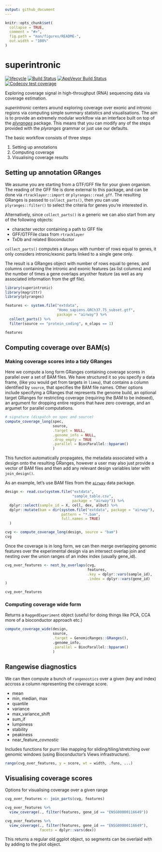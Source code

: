```yaml
---
output: github_document
---
```


<!-- README.md is generated from README.Rmd. Please edit that file -->

```r
knitr::opts_chunk$set(
  collapse = TRUE,
  comment = "#>",
  fig.path = "man/figures/README-",
  out.width = "100%"
)

```
# superintronic

[![lifecycle](https://img.shields.io/badge/lifecycle-experimental-orange.svg)](https://www.tidyverse.org/lifecycle/#experimental)
[![Build Status](https://travis-ci.org/sa-lee/superintronic.svg?branch=master)](https://travis-ci.org/sa-lee/superintronic)
[![AppVeyor Build Status](https://ci.appveyor.com/api/projects/status/github/sa-lee/superintronic?branch=master&svg=true)](https://ci.appveyor.com/project/sa-lee/superintronic)
[![Codecov test coverage](https://codecov.io/gh/sa-lee/superintronic/branch/master/graph/badge.svg)](https://codecov.io/gh/sa-lee/superintronic?branch=master)


Exploring coverage signal in high-throughput 
(RNA) sequencing data via coverage estimation.

_superintronic_ centers around exploring coverage over exonic and intronic
regions via computing simple summary statistics and visualisations. 
The aim is to provide an extremely modular worklfow via an interface built on top of the 
[_plyranges_](https://sa-lee.github.io/plyranges/index.html) package. 
This means that you can modify any of the steps provided 
with the _plyranges_ grammar or just use our defaults.

The basic workflow consists of three steps  

1. Setting up annotations
2. Computing coverage
3. Visualising coverage results

## Setting up annotation GRanges

We assume you are starting from a GTF/GFF file for your given organism. 
The reading of the GFF file is done external to this package, 
and can be done via `rtracklayer::import` or `plyranges::read_gff`.
The resulting GRanges is passed to `collect_parts()`, then you can use
`plyranges::filter()` to select the criteria for genes you're interested in.

Alternatively, since `collect_parts()` is a generic we can also start
from any of the following objects:

* character vector containing a path to GFF file
* GFF/GTFFile class from `rtracklayer`
* TxDb and related Bioconductor

`collect_parts()` computes a `GRanges` with number of rows equal to genes,
it only considers intronic/exonic parts linked to a single gene only.

The result is a GRanges object with number of rows equal to genes,
and columns containing the intronic and exonic features (as list columns)
and the number of times a gene overlaps anyother feature (as well as
any associated information from the gtf file). 
```r
library(superintronic)
library(magrittr)
library(plyranges)

features <- system.file("extdata", 
                        "Homo_sapiens.GRCh37.75_subset.gtf", 
                        package = "airway") %>% 
  collect_parts() %>% 
  filter(source == "protein_coding", n_olaps == 1)

features
```



## Computing coverage over BAM(s)

### Making coverage scores into a tidy GRanges

Here we compute a long form GRanges containing coverage scores in parallel over
a set of BAM files. We have structured it so you specify a data frame,
(like you would get from targets in `limma`), that contains a column
identified by `source`, that specifies the BAM file names. Other options
include specifying a GRanges that represents the genome build, an optional
target GRanges for restricting coverage (requiring the BAM to be indexed),
an argument for dropping entire regions that have zero coverage, and an
argumet for  parallel computations.

```r
# signature (dispatch on spec and source)
compute_coverage_long(spec,
                      source,
                      .target = NULL,
                      .genome_info = NULL,
                      .drop_empty = TRUE
                      .parallel = BiocParallel::bpparam()
                      )
```

This function automatically propagates, the metadata associated
with a design onto the resulting GRanges, however a user may also just
provide a vector of BAM files and then add any relevant design variables later
with `join_design()`.

As an example, let's use BAM files from the 
[`airway`](https://bioconductor.org/packages/release/data/experiment/html/airway.html)
data package.  

```r
design <- read.csv(system.file("extdata", 
                               "sample_table.csv", 
                               package = "airway")) %>% 
  dplyr::select(sample_id = X, cell, dex, albut) %>% 
  dplyr::mutate(bam = dir(system.file("extdata", package = "airway"), 
                          pattern = "*.bam",
                          full.names = TRUE)
  )

cvg <- compute_coverage_long(design, source = "bam")
cvg
```


Once the coverage is in long form, we can then merge overlapping genomic
features over the experimental design via an intersect overlap join and nesting
over the union ranges of an index  index (usually gene_id).

```r
cvg_over_features <- nest_by_overlaps(cvg,
                                      features, 
                                      .key = dplyr::vars(sample_id),
                                      .index = dplyr::vars(gene_id)
)

cvg_over_features
```


### Computing coverage wide form 

Returns a `RaggedExperiment` object (useful for doing things like PCA, CCA
more of a bioconductor approach etc.)

```r
compute_coverage_wide(design,
                      source,
                      .target = GenomicRanges::GRanges(),
                      .genome_info,
                      .parallel = BiocParallel::bpparam()
                      )
```



## Rangewise diagnostics 

We can then compute a bunch of `rangenostics` 
over a given (key and index) accross a column representing the coverage score.

* mean
* min, median, max
* quantile
* variance
* max_variance_shift
* sum_if
* lumpiness
* stability
* peakiness
* near_feature_*covnostic*

Includes functions for purrr like mapping for sliding/tiling/stretching
over genomic windows (using Bioconductor's Views infrastructure).

```r
rango(cvg_over_features, y = score, wt = width, .funs, ...)
```

## Visualising coverage scores

Options for visualising coverage over a given range 
```r
cvg_over_features <- join_parts(cvg, features) 

cvg_over_features %>% 
  view_coverage(., filter(features, gene_id == "ENSG00000116649"))

cvg_over_features %>% 
  view_coverage(., filter(features, gene_id == "ENSG00000116649"),
                facets = dplyr::vars(dex))
```

This returns a regular old ggplot object, so segments can be overlaid with
by adding to the plot object.


